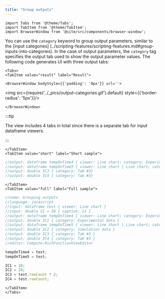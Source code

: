 ```yaml
---
title: "Group outputs"
---
```


```mdx-code-block
import Tabs from '@theme/Tabs';
import TabItem from '@theme/TabItem';
import BrowserWindow from '@site/src/components/browser-window';
```

You can use the `category` keyword to group output parameters,
similar to the [input categories]
(../scripting-features/scripting-features.md#group-inputs-into-categories).
In the case of output parameters, the `category` tag specifies
the output tab used to show the output parameter values.
The following code generates UI with three output tabs:

```mdx-code-block
<Tabs>
<TabItem value="result" label="Result">
```

```mdx-code-block
<BrowserWindow bodyStyle={{'padding': '0px'}} url=''>
```

<img src={require('../_pics/output-categories.gif').default} style={{'border-radius': '5px'}}/>

```mdx-code-block
</BrowserWindow>
```

:::tip

The view includes 4 tabs in total since there is a separate tab for input dataframe viewers.

:::

```mdx-code-block
</TabItem>
<TabItem value="short" label="Short sample">
```

```javascript title="Your script header"
//output: dataframe tempOnTime4 { viewer: Line chart; category: Experimental data }
//output: dataframe tempOnTime5 { viewer: Line chart | Line chart; category: Simulation data }
//output: double IC3 { category: Tab #3}
//output: double IC4 { category: Tab #3}
```

```mdx-code-block
</TabItem>
<TabItem value="full" label="Full sample">
```

```javascript title="https://public.datagrok.ai/scripts"
//name: Grouping outputs
//language: javascript
//input: dataframe test { viewer: Line chart }
//input: double S1 = 50 { caption: S1 }
//output: dataframe tempOnTime4 { viewer: Line chart; category: Experimental data }
//output: double IC1 { category: Experimental data }
//output: dataframe tempOnTime5 { viewer: Line chart | Line chart; category: Simulation data }
//output: double IC2 { category: Simulation data }
//output: double IC3 { category: Tab #3 }
//output: double IC4 { category: Tab #3 }
//editor: Compute:RichFunctionViewEditor

tempOnTime4 = test;
tempOnTime5 = test;

IC1 = 10;
IC2 = 20;
IC3 = test.rowCount * 2;
IC4 = test.rowCount;
```

```mdx-code-block
</TabItem>
</Tabs>
```